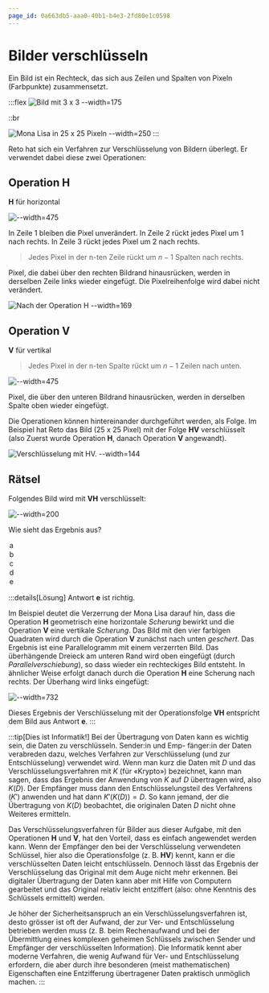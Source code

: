 ```yaml
---
page_id: 0a663db5-aaa0-40b1-b4e3-2fd80e1c0598
---
```



# Bilder verschlüsseln

Ein Bild ist ein Rechteck, das sich aus Zeilen und Spalten von Pixeln (Farbpunkte) zusammensetzt.

:::flex
![Bild mit 3 x 3 --width=175](./images/pixel-3x3.jpg)

::br

![Mona Lisa in 25 x 25 Pixeln --width=250](./images/bild-25x25.jpg)
:::

Reto hat sich ein Verfahren zur Verschlüsselung von Bildern überlegt. Er verwendet dabei diese zwei Operationen:

## Operation H

**H** für horizontal

![--width=475](./images/pixel-operation-h.jpg)

In Zeile 1 bleiben die Pixel unverändert. In Zeile 2 rückt jedes Pixel um 1 nach rechts. In Zeile 3 rückt jedes Pixel um 2 nach rechts.

> Jedes Pixel in der n-ten Zeile rückt um $n-1$ Spalten nach rechts.

Pixel, die dabei über den rechten Bildrand hinausrücken, werden in derselben Zeile links wieder eingefügt. Die Pixelreihenfolge wird dabei nicht verändert.

![Nach der Operation **H** --width=169](./images/bild-op-h.jpg)

## Operation V

**V** für vertikal

> Jedes Pixel in der n-ten Spalte rückt um $n-1$ Zeilen nach unten.

![--width=475](./images/pixel-operation-v.jpg)

Pixel, die über den unteren Bildrand hinausrücken, werden in derselben Spalte oben wieder eingefügt.

Die Operationen können hintereinander durchgeführt werden, als Folge. Im Beispiel hat Reto das Bild (25 x 25 Pixel) mit der Folge **HV** verschlüsselt (also Zuerst wurde Operation **H**, danach Operation **V** angewandt).

![Verschlüsselung mit **HV**. --width=144](./images/bild-op-h-v.jpg)

## Rätsel

Folgendes Bild wird mit **VH** verschlüsselt:

![--width=200](./images/bild-1000x1000.jpg)

Wie sieht das Ergebnis aus?
<div style={{display: 'flex', flexWrap: 'wrap'}}>


<Option label="a" nextGuessIn={5000}>
  ![--width=125](./images/option-a.jpg)

  ***

  ![--width=525](./images/option-a.jpg)
  Hello
</Option>


<Option label="b" nextGuessIn={5000}>
  ![--width=125](./images/option-b.jpg)
</Option>


<Option label="c" nextGuessIn={5000}>
  ![--width=125](./images/option-c.jpg)
</Option>


<Option label="d" nextGuessIn={5000}>
  ![--width=125](./images/option-d.jpg)
</Option>


<Option label="e" nextGuessIn={5000}>
  ![--width=125](./images/option-e.jpg)
</Option>

</div>

:::details[Lösung]
Antwort **e** ist richtig.

Im Beispiel deutet die Verzerrung der Mona Lisa darauf hin, dass die Operation **H** geometrisch eine horizontale *Scherung* bewirkt und die Operation **V** eine vertikale *Scherung*.
Das Bild mit den vier farbigen Quadraten wird durch die Operation **V** zunächst nach unten *geschert*. Das Ergebnis ist eine Parallelogramm mit einem verzerrten Bild. Das überhängende Dreieck am unteren Rand wird oben eingefügt (durch *Parallelverschiebung*), so dass wieder ein rechteckiges Bild entsteht. In ähnlicher Weise erfolgt danach durch die Operation **H** eine Scherung nach rechts. Der Überhang wird links eingefügt:

![--width=732](./images/lsg.jpg)

Dieses Ergebnis der Verschlüsselung mit der Operationsfolge **VH** entspricht dem Bild aus Antwort **e**.
:::

:::tip[Dies ist Informatik!]
Bei der Übertragung von Daten kann es wichtig sein, die Daten zu verschlüsseln. Sender\:in und Emp-
fänger\:in der Daten verabreden dazu, welches Verfahren zur Verschlüsselung (und zur Entschlüsselung)
verwendet wird. Wenn man kurz die Daten mit $D$ und das Verschlüsselungsverfahren mit $K$ (für
«Krypto») bezeichnet, kann man sagen, dass das Ergebnis der Anwendung von $K$ auf $D$ übertragen
wird, also $K(D)$. Der Empfänger muss dann den Entschlüsselungsteil des Verfahrens ($K'$) anwenden
und hat dann $K'(K(D)) = D$. So kann jemand, der die Übertragung von $K(D)$ beobachtet, die
originalen Daten $D$ nicht ohne Weiteres ermitteln.

Das Verschlüsselungsverfahren für Bilder aus dieser Aufgabe, mit den Operationen **H** und
**V**, hat den Vorteil, dass es einfach angewendet werden kann. Wenn der Empfänger den bei der
Verschlüsselung verwendeten Schlüssel, hier also die Operationsfolge (z. B. **HV**) kennt, kann er
die verschlüsselten Daten leicht entschlüsseln. Dennoch lässt das Ergebnis der Verschlüsselung das
Original mit dem Auge nicht mehr erkennen. Bei digitaler Übertragung der Daten kann aber mit
Hilfe von Computern gearbeitet und das Original relativ leicht entziffert (also: ohne Kenntnis des
Schlüssels ermittelt) werden.

Je höher der Sicherheitsanspruch an ein Verschlüsselungsverfahren ist, desto grösser ist oft der
Aufwand, der zur Ver- und Entschlüsselung betrieben werden muss (z. B. beim Rechenaufwand
und bei der Übermittlung eines komplexen geheimen Schlüssels zwischen Sender und Empfänger
der verschlüsselten Information). Die Informatik kennt aber moderne Verfahren, die wenig Aufwand
für Ver- und Entschlüsselung erfordern, die aber durch ihre besonderen (meist mathematischen)
Eigenschaften eine Entzifferung übertragener Daten praktisch unmöglich machen.
:::